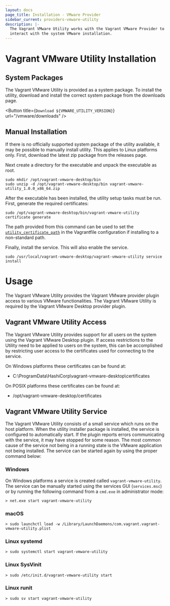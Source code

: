 ```yaml
---
layout: docs
page_title: Installation - VMware Provider
sidebar_current: providers-vmware-utility
description: |-
  The Vagrant VMware Utility works with the Vagrant VMware Provider to
  interact with the system VMware installation.
---
```



# Vagrant VMware Utility Installation

## System Packages

The Vagrant VMware Utility is provided as a system package. To install the
utility, download and install the correct system package from the downloads
page.

<Button title={`Download ${VMWARE_UTILITY_VERSION}`} url="/vmware/downloads" />

## Manual Installation

If there is no officially supported system package of the utility available,
it may be possible to manually install utility. This applies to Linux platforms
only. First, download the latest zip package from the releases page.

Next create a directory for the executable and unpack the executable as
root.

```shell
sudo mkdir /opt/vagrant-vmware-desktop/bin
sudo unzip -d /opt/vagrant-vmware-desktop/bin vagrant-vmware-utility_1.0.0_x86_64.zip
```

After the executable has been installed, the utility setup tasks must be run. First,
generate the required certificates:

```shell
sudo /opt/vagrant-vmware-desktop/bin/vagrant-vmware-utility certificate generate
```

The path provided from this command can be used to set the [`utility_certificate_path`](/docs/vmware/configuration.html#utility_certificate_path) in the Vagrantfile
configuration if installing to a non-standard path.

Finally, install the service. This will also enable the service.

```shell
sudo /usr/local/vagrant-vmware-desktop/vagrant-vmware-utility service install
```

# Usage

The Vagrant VMware Utility provides the Vagrant VMware provider plugin access
to various VMware functionalities. The Vagrant VMware Utility is required by
the Vagrant VMware Desktop provider plugin.

## Vagrant VMware Utility Access

The Vagrant VMware Utility provides support for all users on the system using
the Vagrant VMware Desktop plugin. If access restrictions to the Utility need
to be applied to users on the system, this can be accomplished by restricting
user access to the certificates used for connecting to the service.

On Windows platforms these certificates can be found at:

- C:\ProgramData\HashiCorp\vagrant-vmware-desktop\certificates

On POSIX platforms these certificates can be found at:

- /opt/vagrant-vmware-desktop/certificates

## Vagrant VMware Utility Service

The Vagrant VMware Utility consists of a small service which runs on the
host platform. When the utility installer package is installed, the service
is configured to automatically start. If the plugin reports errors communicating
with the service, it may have stopped for some reason. The most common cause of
the service not being in a running state is the VMware application not being
installed. The service can be started again by using the proper command below:

### Windows

On Windows platforms a service is created called `vagrant-vmware-utility`. The
service can be manually started using the services GUI (`services.msc`) or by
running the following command from a `cmd.exe` in administrator mode:

```shell
> net.exe start vagrant-vmware-utility
```

### macOS

```shell
> sudo launchctl load -w /Library/LaunchDaemons/com.vagrant.vagrant-vmware-utility.plist
```

### Linux systemd

```shell
> sudo systemctl start vagrant-vmware-utility
```

### Linux SysVinit

```shell
> sudo /etc/init.d/vagrant-vmware-utility start
```

### Linux runit

```shell
> sudo sv start vagrant-vmware-utility
```
